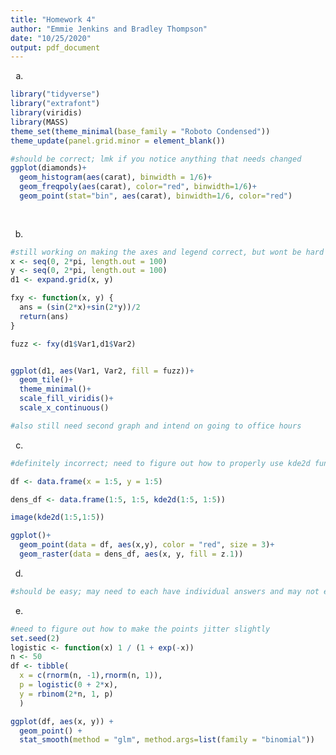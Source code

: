 ```yaml
---
title: "Homework 4"
author: "Emmie Jenkins and Bradley Thompson"
date: "10/25/2020"
output: pdf_document
---
```


a)
```r
library("tidyverse")
library("extrafont")
library(viridis)
library(MASS)
theme_set(theme_minimal(base_family = "Roboto Condensed"))
theme_update(panel.grid.minor = element_blank())

#should be correct; lmk if you notice anything that needs changed
ggplot(diamonds)+
  geom_histogram(aes(carat), binwidth = 1/6)+
  geom_freqpoly(aes(carat), color="red", binwidth=1/6)+
  geom_point(stat="bin", aes(carat), binwidth=1/6, color="red")
  
  

```

b)
```r

#still working on making the axes and legend correct, but wont be hard
x <- seq(0, 2*pi, length.out = 100)
y <- seq(0, 2*pi, length.out = 100)
d1 <- expand.grid(x, y)

fxy <- function(x, y) {
  ans = (sin(2*x)+sin(2*y))/2
  return(ans)
}

fuzz <- fxy(d1$Var1,d1$Var2)


ggplot(d1, aes(Var1, Var2, fill = fuzz))+
  geom_tile()+
  theme_minimal()+
  scale_fill_viridis()+
  scale_x_continuous()

#also still need second graph and intend on going to office hours 
```
c)
```r

#definitely incorrect; need to figure out how to properly use kde2d function and extract density

df <- data.frame(x = 1:5, y = 1:5)

dens_df <- data.frame(1:5, 1:5, kde2d(1:5, 1:5)) 

image(kde2d(1:5,1:5))

ggplot()+
  geom_point(data = df, aes(x,y), color = "red", size = 3)+
  geom_raster(data = dens_df, aes(x, y, fill = z.1))

```


d)
```r
#should be easy; may need to each have individual answers and may not even need any code
```

e)
```r

#need to figure out how to make the points jitter slightly 
set.seed(2)
logistic <- function(x) 1 / (1 + exp(-x))
n <- 50
df <- tibble(
  x = c(rnorm(n, -1),rnorm(n, 1)),
  p = logistic(0 + 2*x),
  y = rbinom(2*n, 1, p)
  )

ggplot(df, aes(x, y)) +
  geom_point() + 
  stat_smooth(method = "glm", method.args=list(family = "binomial"))
```
